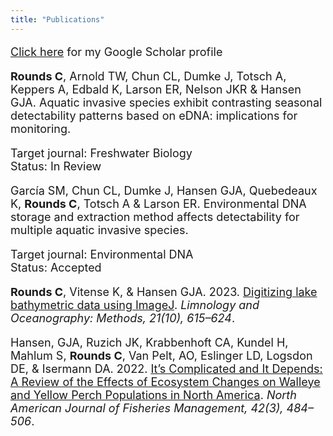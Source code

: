 ```yaml
---
title: "Publications"
---
```



<font size="4"> 
<left>

[Click here](https://scholar.google.com/citations?user=VYoNp4MAAAAJ&hl=en&oi=ao) for my Google Scholar profile

**Rounds C**, Arnold TW, Chun CL, Dumke J, Totsch A, Keppers A, Edbald K, Larson ER, Nelson JKR & Hansen GJA. Aquatic invasive species exhibit contrasting seasonal detectability patterns based on eDNA: implications for monitoring.  

Target journal: Freshwater Biology   
Status: In Review


García SM, Chun CL, Dumke J, Hansen GJA, Quebedeaux K, **Rounds C**, Totsch A & Larson ER. Environmental DNA storage and extraction method affects detectability for multiple aquatic invasive species.  

Target journal: Environmental DNA  
Status: Accepted

**Rounds C**, Vitense K, & Hansen GJA. 2023. [Digitizing lake bathymetric data using ImageJ](https://doi.org/10.1002/lom3.10569). *Limnology and Oceanography: Methods, 21(10), 615–624*.

Hansen, GJA, Ruzich JK, Krabbenhoft CA, Kundel H, Mahlum S, **Rounds C**, Van Pelt, AO, Eslinger LD, Logsdon DE, & Isermann DA. 2022. [It’s Complicated and It Depends: A Review of the Effects of Ecosystem Changes on Walleye and Yellow Perch Populations in North America](https://doi.org/10.1002/nafm.10741). *North American Journal of Fisheries Management, 42(3), 484–506*. 

</left>
</font>